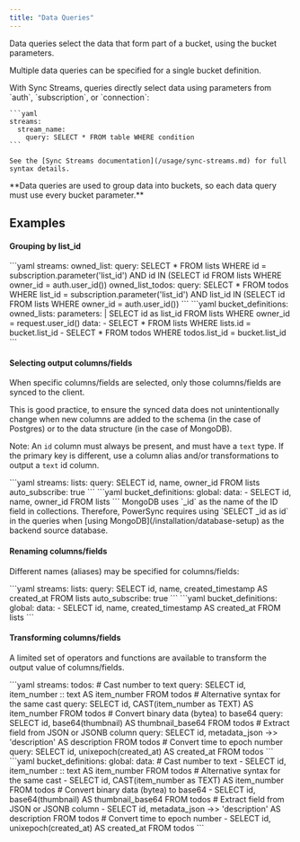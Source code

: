 ```yaml
---
title: "Data Queries"
---
```


Data queries select the data that form part of a bucket, using the bucket parameters.

Multiple data queries can be specified for a single bucket definition.

<Tabs>
  <Tab title="Sync Streams">
    With Sync Streams, queries directly select data using parameters from `auth`, `subscription`, or `connection`:

    ```yaml
    streams:
      stream_name:
        query: SELECT * FROM table WHERE condition
    ```
    
    See the [Sync Streams documentation](/usage/sync-streams.md) for full syntax details.
  </Tab>
  
  <Tab title="Sync Rules (legacy)">
    <Info>
      **Data queries are used to group data into buckets, so each data query must use every bucket parameter.**
    </Info>
  </Tab>
</Tabs>

## Examples

#### Grouping by list\_id

<Tabs>
  <Tab title="Sync Streams">
    ```yaml
    streams:
      owned_list:
        query: SELECT * FROM lists WHERE id = subscription.parameter('list_id') AND id IN (SELECT id FROM lists WHERE owner_id = auth.user_id())
      owned_list_todos:
        query: SELECT * FROM todos WHERE list_id = subscription.parameter('list_id') AND list_id IN (SELECT id FROM lists WHERE owner_id = auth.user_id())
    ```
  </Tab>
  
  <Tab title="Sync Rules (legacy)">
    ```yaml
    bucket_definitions:
      owned_lists:
        parameters: |
            SELECT id as list_id FROM lists WHERE
               owner_id = request.user_id()
        data:
          - SELECT * FROM lists WHERE lists.id = bucket.list_id
          - SELECT * FROM todos WHERE todos.list_id = bucket.list_id
    ```
  </Tab>
</Tabs>

#### Selecting output columns/fields

When specific columns/fields are selected, only those columns/fields are synced to the client.

This is good practice, to ensure the synced data does not unintentionally change when new columns are added to the schema (in the case of Postgres) or to the data structure (in the case of MongoDB).

Note: An `id` column must always be present, and must have a `text` type. If the primary key is different, use a column alias and/or transformations to output a `text` id column.

<Tabs>
  <Tab title="Sync Streams">
    ```yaml
    streams:
      lists:
        query: SELECT id, name, owner_id FROM lists
        auto_subscribe: true
    ```
  </Tab>
  
  <Tab title="Sync Rules (legacy)">
    ```yaml
    bucket_definitions:
      global:
        data:
          - SELECT id, name, owner_id FROM lists
    ```
  </Tab>
</Tabs>

<Info>
  MongoDB uses `_id` as the name of the ID field in collections. Therefore, PowerSync requires using `SELECT _id as id` in the queries when [using MongoDB](/installation/database-setup) as the backend source database.
</Info>

#### Renaming columns/fields

Different names (aliases) may be specified for columns/fields:

<Tabs>
  <Tab title="Sync Streams">
    ```yaml
    streams:
      lists:
        query: SELECT id, name, created_timestamp AS created_at FROM lists
        auto_subscribe: true
    ```
  </Tab>
  
  <Tab title="Sync Rules (legacy)">
    ```yaml
    bucket_definitions:
      global:
        data:
          - SELECT id, name, created_timestamp AS created_at FROM lists
    ```
  </Tab>
</Tabs>

#### Transforming columns/fields

A limited set of operators and functions are available to transform the output value of columns/fields.

<Tabs>
  <Tab title="Sync Streams">
    ```yaml
    streams:
      todos:
        # Cast number to text
        query: SELECT id, item_number :: text AS item_number FROM todos
        # Alternative syntax for the same cast
        query: SELECT id, CAST(item_number as TEXT) AS item_number FROM todos
        # Convert binary data (bytea) to base64
        query: SELECT id, base64(thumbnail) AS thumbnail_base64 FROM todos
        # Extract field from JSON or JSONB column
        query: SELECT id, metadata_json ->> 'description' AS description FROM todos
        # Convert time to epoch number
        query: SELECT id, unixepoch(created_at) AS created_at FROM todos
    ```
  </Tab>
  
  <Tab title="Sync Rules (legacy)">
    ```yaml
    bucket_definitions:
      global:
        data:
          # Cast number to text
          - SELECT id, item_number :: text AS item_number FROM todos
          # Alternative syntax for the same cast
          - SELECT id, CAST(item_number as TEXT) AS item_number FROM todos
          # Convert binary data (bytea) to base64
          - SELECT id, base64(thumbnail) AS thumbnail_base64 FROM todos
          # Extract field from JSON or JSONB column
          - SELECT id, metadata_json ->> 'description' AS description FROM todos
          # Convert time to epoch number
          - SELECT id, unixepoch(created_at) AS created_at FROM todos
    ```
  </Tab>
</Tabs>
